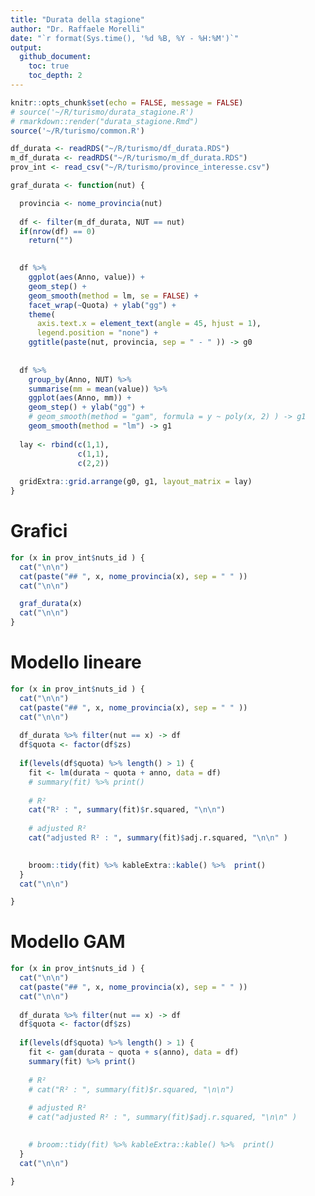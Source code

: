 ```yaml
---
title: "Durata della stagione"
author: "Dr. Raffaele Morelli"
date: "`r format(Sys.time(), '%d %B, %Y - %H:%M')`"
output:
  github_document:
    toc: true
    toc_depth: 2
---
```


```r
knitr::opts_chunk$set(echo = FALSE, message = FALSE)
# source('~/R/turismo/durata_stagione.R')
# rmarkdown::render("durata_stagione.Rmd")
source('~/R/turismo/common.R')

df_durata <- readRDS("~/R/turismo/df_durata.RDS")
m_df_durata <- readRDS("~/R/turismo/m_df_durata.RDS")
prov_int <- read_csv("~/R/turismo/province_interesse.csv")

graf_durata <- function(nut) {

  provincia <- nome_provincia(nut)
  
  df <- filter(m_df_durata, NUT == nut)
  if(nrow(df) == 0) 
    return("")

  
  df %>% 
    ggplot(aes(Anno, value)) + 
    geom_step() + 
    geom_smooth(method = lm, se = FALSE) +
    facet_wrap(~Quota) + ylab("gg") +
    theme(
      axis.text.x = element_text(angle = 45, hjust = 1),
      legend.position = "none") +
    ggtitle(paste(nut, provincia, sep = " - " )) -> g0
  
  
  df %>%
    group_by(Anno, NUT) %>%
    summarise(mm = mean(value)) %>%
    ggplot(aes(Anno, mm)) +
    geom_step() + ylab("gg") +
    # geom_smooth(method = "gam", formula = y ~ poly(x, 2) ) -> g1
    geom_smooth(method = "lm") -> g1
  
  lay <- rbind(c(1,1),
               c(1,1),
               c(2,2))
  
  gridExtra::grid.arrange(g0, g1, layout_matrix = lay) 
}
```

# Grafici

```r
for (x in prov_int$nuts_id ) {
  cat("\n\n")
  cat(paste("## ", x, nome_provincia(x), sep = " " ))
  cat("\n\n")

  graf_durata(x)
  cat("\n\n")
}

```


# Modello lineare 


```r
for (x in prov_int$nuts_id ) {
  cat("\n\n")
  cat(paste("## ", x, nome_provincia(x), sep = " " ))
  cat("\n\n")
  
  df_durata %>% filter(nut == x) -> df
  df$quota <- factor(df$zs)
  
  if(levels(df$quota) %>% length() > 1) {
    fit <- lm(durata ~ quota + anno, data = df)
    # summary(fit) %>% print()
    
    # R²
    cat("R² : ", summary(fit)$r.squared, "\n\n")
    
    # adjusted R²
    cat("adjusted R² : ", summary(fit)$adj.r.squared, "\n\n" )

 
    broom::tidy(fit) %>% kableExtra::kable() %>%  print()
  }
  cat("\n\n")

}

```


# Modello GAM 


```r
for (x in prov_int$nuts_id ) {
  cat("\n\n")
  cat(paste("## ", x, nome_provincia(x), sep = " " ))
  cat("\n\n")
  
  df_durata %>% filter(nut == x) -> df
  df$quota <- factor(df$zs)
  
  if(levels(df$quota) %>% length() > 1) {
    fit <- gam(durata ~ quota + s(anno), data = df)
    summary(fit) %>% print()
    
    # R²
    # cat("R² : ", summary(fit)$r.squared, "\n\n")
    
    # adjusted R²
    # cat("adjusted R² : ", summary(fit)$adj.r.squared, "\n\n" )

 
    # broom::tidy(fit) %>% kableExtra::kable() %>%  print()
  }
  cat("\n\n")

}
```